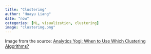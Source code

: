 ```yaml
---
title: "Clustering"
author: "Huayu Liang"
date: "now"
categories: [ML, visualization, clustering]
image: "clustering.png"
---
```


Image from the source: [Analytics Yogi: When to Use Which Clustering Algorithms?](https://vitalflux.com/when-to-use-which-clustering-algorithms/)
